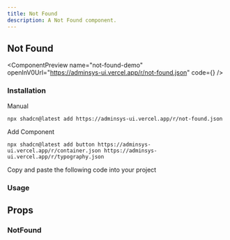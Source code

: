 ```yaml
---
title: Not Found
description: A Not Found component.
---
```


## Not Found

<ComponentPreview
  name="not-found-demo"
  openInV0Url="https://adminsys-ui.vercel.app/r/not-found.json"
  code={<ComponentSource name="not-found-demo" />}
/>

### Installation

<Tabs className="gap-0" defaultValue="cli">

<TabsList>
  <TabsTriggerShadcnCLI />
  <TabsTrigger className="cursor-pointer" value="manual">Manual</TabsTrigger>
</TabsList>

<TabsContent value="cli" className="[&>figure]:mb-0">

```package-install
npx shadcn@latest add https://adminsys-ui.vercel.app/r/not-found.json
```

</TabsContent>

<TabsContent value="manual">

<Steps>

<Step>Add Component</Step>

```package-install
npx shadcn@latest add button https://adminsys-ui.vercel.app/r/container.json https://adminsys-ui.vercel.app/r/typography.json
```

<Step>Copy and paste the following code into your project</Step>

<ComponentSource
  name="not-found"
/>

</Steps>

</TabsContent>

</Tabs>

### Usage

<ComponentSource
  name="not-found-demo"
  codeCollapsible
/>

## Props

### NotFound

<AutoTypeTable path="./src/registry/components/layout/not-found/index.tsx" name="NotFoundProps" />
